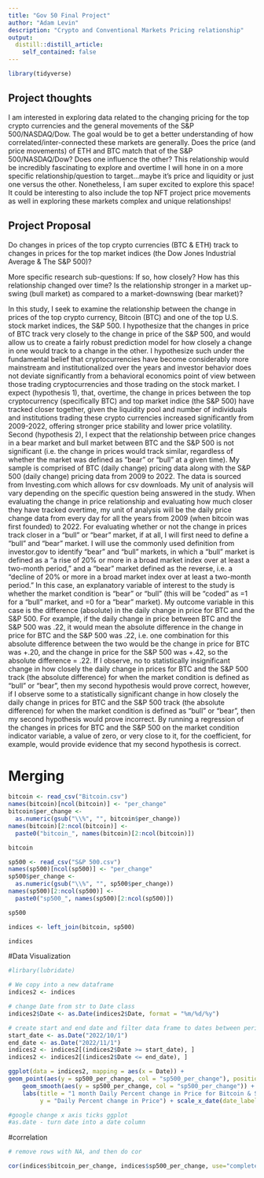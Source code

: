 ```yaml
---
title: "Gov 50 Final Project"
author: "Adam Levin"
description: "Crypto and Conventional Markets Pricing relationship"
output:
  distill::distill_article:
    self_contained: false
---
```


```r
library(tidyverse)
```


## Project thoughts

I am interested in exploring data related to the changing pricing for the top crypto currencies and the general movements of the S&P 500/NASDAQ/Dow. The goal would be to get a better understanding of how correlated/inter-connected these markets are generally. Does the price (and price movements) of ETH and BTC match that of the S&P 500/NASDAQ/Dow? Does one influence the other? This relationship would be incredibly fascinating to explore and overtime I will hone in on a more specific relationship/question to target...maybe it's price and liquidity or just one versus the other. Nonetheless, I am super excited to explore this space! It could be interesting to also include the top NFT project price movements as well in exploring these markets complex and unique relationships!

## Project Proposal 

Do changes in prices of the top crypto currencies (BTC & ETH) track to changes in prices for the top market indices (the Dow Jones Industrial Average & The S&P 500)? 

More specific research sub-questions:
If so, how closely? 
How has this relationship changed over time? 
Is the relationship stronger in a market up-swing (bull market) as compared to a market-downswing (bear market)? 

In this study, I seek to examine the relationship between the change in prices of the top crypto currency, Bitcoin (BTC) and one of the top U.S. stock market indices, the S&P 500. I hypothesize that the changes in price of BTC track very closely to the change in price of the S&P 500, and would allow us to create a fairly robust prediction model for how closely a change in one would track to a change in the other. I hypothesize such under the fundamental belief that cryptocurrencies have become considerably more mainstream and institutionalized over the years and investor behavior does not deviate significantly from a behavioral economics point of view between those trading cryptocurrencies and those trading on the stock market. I expect (hypothesis 1), that, overtime, the change in prices between the top cryptocurrency (specifically BTC) and top market indice (the S&P 500) have tracked closer together, given the liquidity pool and number of individuals and institutions trading these crypto currencies increased significantly from 2009-2022, offering stronger price stability and lower price volatility. Second (hypothesis 2), I expect that the relationship between price changes in a bear market and bull market between BTC and the S&P 500 is not significant (i.e. the change in prices would track similar, regardless of whether the market was defined as “bear” or “bull” at a given time). My sample is comprised  of BTC (daily change) pricing data along with the S&P 500 (daily change) pricing data from 2009 to 2022. The data is sourced from Investing.com which allows for csv downloads. My unit of analysis will vary depending on the specific question being answered in the study. When evaluating the change in price relationship and evaluating how much closer they have tracked overtime, my unit of analysis will be the daily price change data from every day for all the years from 2009 (when bitcoin was first founded) to 2022. For evaluating whether or not the change in prices track closer in a “bull” or “bear” market, if at all, I will first need to define a “bull” and “bear” market. I will use the commonly used definition from investor.gov to identify “bear” and “bull” markets, in which a “bull” market is defined as a “a rise of 20% or more in a broad market index over at least a two-month period,” and a “bear” market defined as the reverse, i.e. a “decline of 20% or more in a broad market index over at least a two-month period.” In this case, an explanatory variable of interest to the study is whether the market condition is “bear” or “bull” (this will be “coded” as =1 for a “bull” market, and =0 for a “bear” market). My outcome variable in this case is the difference (absolute) in the daily change in price for BTC and the S&P 500. For example, if the daily change in price between BTC and the S&P 500 was .22, it would mean the absolute difference in the change in price for BTC and the S&P 500 was .22, i.e. one combination for this absolute difference between the two would be the change in price for BTC was +.20, and the change in price for the S&P 500 was +.42, so the absolute difference = .22. If I observe, no to statistically insignificant change in how closely the daily change in prices for BTC and the S&P 500 track (the absolute difference) for when the market condition is defined as “bull” or “bear”, then my second hypothesis would prove correct, however, if I observe some to a statistically significant change in how closely the daily change in prices for BTC and the S&P 500 track (the absolute difference) for when the market condition is defined as “bull” or “bear”, then my second hypothesis would prove incorrect. By running a regression of the changes in prices for BTC and the S&P 500 on the market condition indicator variable, a value of zero, or very close to it, for the coefficient, for example, would provide evidence that my second hypothesis is correct. 







# Merging

```r
bitcoin <- read_csv("Bitcoin.csv")
names(bitcoin)[ncol(bitcoin)] <- "per_change"
bitcoin$per_change <-
  as.numeric(gsub("\\%", "", bitcoin$per_change))
names(bitcoin)[2:ncol(bitcoin)] <- 
  paste0("bitcoin_", names(bitcoin)[2:ncol(bitcoin)])

bitcoin

sp500 <- read_csv("S&P 500.csv")
names(sp500)[ncol(sp500)] <- "per_change"
sp500$per_change <-
  as.numeric(gsub("\\%", "", sp500$per_change))
names(sp500)[2:ncol(sp500)] <- 
  paste0("sp500_", names(sp500)[2:ncol(sp500)])

sp500

indices <- left_join(bitcoin, sp500)

indices
```

#Data Visualization

```r
#lirbary(lubridate)

# We copy into a new dataframe
indices2 <- indices

# change Date from str to Date class
indices2$Date <- as.Date(indices2$Date, format = "%m/%d/%y")

# create start and end date and filter data frame to dates between period
start_date <- as.Date("2022/10/1")
end_date <- as.Date("2022/11/1")
indices2 <- indices2[(indices2$Date >= start_date), ]
indices2 <- indices2[(indices2$Date <= end_date), ]

ggplot(data = indices2, mapping = aes(x = Date)) +
geom_point(aes(y = sp500_per_change, col = "sp500_per_change"), position = "jitter") + geom_point(aes(y = bitcoin_per_change, col = "bitcoin_per_change"), position = "jitter") +
    geom_smooth(aes(y = sp500_per_change, col = "sp500_per_change")) +  geom_smooth(aes(y = bitcoin_per_change, col = "bitcoin_per_change")) +
    labs(title = "1 month Daily Percent change in Price for Bitcoin & S&P500",x = "Dates from 10/1/22 to 11/1/22", 
         y = "Daily Percent change in Price") + scale_x_date(date_labels = "%b/%d")

#google change x axis ticks ggplot
#as.date - turn date into a date column 

```

#correlation 
```r

# remove rows with NA, and then do cor

cor(indices$bitcoin_per_change, indices$sp500_per_change, use="complete.obs")


```




